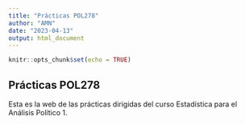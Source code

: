 ```yaml
---
title: "Prácticas POL278"
author: "AMN"
date: "2023-04-13"
output: html_document
---
```


```r
knitr::opts_chunk$set(echo = TRUE)
```

## Prácticas POL278

Esta es la web de las prácticas dirigidas del curso Estadística para el Análisis Político 1.